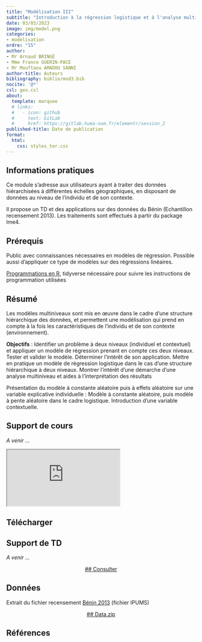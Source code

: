 ```yaml
---
title: "Modélisation III"
subtitle: "Introduction à la régression logistique et à l'analyse multiniveau"
date: 03/03/2023
image: img/model.png
categories: 
- modelisation
ordre: "15" 
author: 
- Mr Arnaud BRINGÉ
- Mme France GUERIN-PACE
- Mr Mouftaou AMADOU SANNI
author-title: Auteurs
bibliography: biblio/mod3.bib
nocite: '@*'
csl: geo.csl
about:
  template: marquee
  # links:
  #   - icon: github
  #     text: GitLab
  #     href: https://gitlab.huma-num.fr/elementr/session_2
published-title: Date de publication 
format:
  html: 
    css: styles_ter.css
---
```


<!-- ::: {#contrib} -->
<!-- Contributeur·rice·s -->

<!-- Hugues Pecout, ... -->
<!-- ::: -->

## <i class="bi bi-info-circle"></i> Informations pratiques

Ce module s'adresse aux utilisateurs ayant à traiter des données hiérarchisées à différentes échelles géographiques, en disposant de données au niveau de l’individu et de son contexte. 

Il propose un TD et des applications sur des données du Bénin (Echantillon recensement 2013). Les traitements sont effectués à partir du package lme4. 


## <i class="bi bi-ui-checks-grid"></i> Prérequis

Public avec connaissances nécessaires en modèles de régression. Possible aussi d’appliquer ce type de modèles sur des régressions linéaires.

[Programmations en R](out1_r.qmd), tidyverse nécessaire pour suivre les instructions de programmation utilisées

## <i class="bi bi-bookmark"></i> Résumé

Les modèles multiniveaux sont mis en œuvre dans le cadre d’une structure hiérarchique des données, et permettent une modélisation qui prend en compte à la fois les caractéristiques de l’individu et de son contexte (environnement).

**Objectifs** : Identifier un problème à deux niveaux (individuel et contextuel) et appliquer un modèle de régression prenant en compte ces deux niveaux. Tester et valider le modèle. Déterminer l’intérêt de son application. Mettre en pratique un modèle de régression logistique dans le cas d'une structure hiérarchique à deux niveaux. Montrer l’intérêt d’une démarche d’une analyse multiniveau et aides à l’interprétation des résultats 

Présentation du modèle à constante aléatoire puis à effets aléatoire sur une variable explicative individuelle : Modèle à constante aléatoire, puis modèle à pente aléatoire dans le cadre logistique. Introduction d’une variable contextuelle. 

## <i class="bi bi-person-video3"></i> Support de cours

*A venir ...*

<object class="slide" data="support/introR_seance2_diapo.pdf" type="application/pdf">

<iframe class="slide" src="https://meghan.rbind.io/slides/neair/neair.html#/title-slide">

</iframe>

## <i class="bi bi-cloud-arrow-down-fill"></i> Télécharger</i>

</object>

## <i class="bi bi-person-video3"></i> Support de TD

*A venir ...*

<center><a href="" class="btn btn-warning" role="button" aria-disabled="true">\## <i class="bi bi-eye"></i> Consulter</a></center>

## <i class="bi bi-clipboard-data"></i> Données

Extrait du fichier recensement [Bénin 2013](../donnees/ipums.qmd) (fichier IPUMS)

<center><a href="" class="btn btn-info" role="button" aria-disabled="true">\## <i class="bi bi-cloud-arrow-down"></i> Data.zip</a></center>

## <i class="bi bi-file-earmark-text"></i> Références

